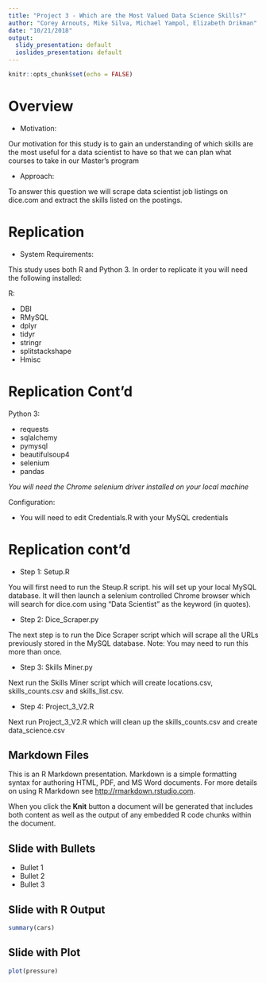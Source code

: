 ```yaml
---
title: "Project 3 - Which are the Most Valued Data Science Skills?"
author: "Corey Arnouts, Mike Silva, Michael Yampol, Elizabeth Drikman"
date: "10/21/2018"
output:
  slidy_presentation: default
  ioslides_presentation: default
---
```


```r
knitr::opts_chunk$set(echo = FALSE)
```

# Overview

+ Motivation:

Our motivation for this study is to gain an understanding of which skills are the most useful for a data scientist to have so that we can plan what courses to take in our Master's program

+ Approach:

To answer this question we will scrape data scientist job listings on dice.com and extract the skills listed on the postings.

# Replication

+ System Requirements:

This study uses both R and Python 3. In order to replicate it you will need the following installed:

R:

- DBI
- RMySQL
- dplyr
- tidyr
- stringr
- splitstackshape
- Hmisc

# Replication Cont'd

Python 3:

- requests
- sqlalchemy
- pymysql
- beautifulsoup4
- selenium
- pandas

*You will need the Chrome selenium driver installed on your local machine*

Configuration:

- You will need to edit Credentials.R with your MySQL credentials

# Replication cont'd

+ Step 1: Setup.R

You will first need to run the Steup.R script. his will set up your local MySQL database. It will then launch a selenium controlled Chrome browser which will search for dice.com using "Data Scientist" as the keyword (in quotes).

+ Step 2: Dice_Scraper.py

The next step is to run the Dice Scraper script which will scrape all the URLs previously stored in the MySQL database. Note: You may need to run this more than once.

+ Step 3: Skills Miner.py

Next run the Skills Miner script which will create locations.csv, skills_counts.csv and skills_list.csv.

+ Step 4: Project_3_V2.R

Next run Project_3_V2.R which will clean up the skills_counts.csv and create data_science.csv

## Markdown Files

This is an R Markdown presentation. Markdown is a simple formatting syntax for authoring HTML, PDF, and MS Word documents. For more details on using R Markdown see <http://rmarkdown.rstudio.com>.

When you click the **Knit** button a document will be generated that includes both content as well as the output of any embedded R code chunks within the document.

## Slide with Bullets

- Bullet 1
- Bullet 2
- Bullet 3

## Slide with R Output

```r
summary(cars)
```

## Slide with Plot

```r
plot(pressure)
```

